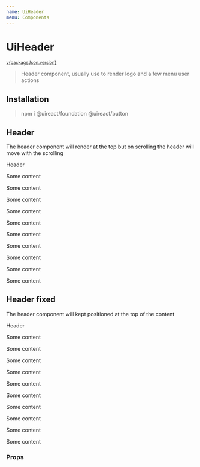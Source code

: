```yaml
---
name: UiHeader
menu: Components
---
```





# UiHeader

<sup>
  <a href="https://github.com/inavac182/ui-react/blob/main/packages/COMPONENT-NAME/" target="_blank">
    v{packageJson.version}
  </a>
</sup>

> Header component, usually use to render logo and a few menu user actions

## Installation

> npm i @uireact/foundation @uireact/button

## Header

The header component will render at the top but on scrolling the header will move with the scrolling

<Playground>
  <div style={{ position: 'relative' }}>
    <div style={{ overflow: 'auto', maxHeight: '300px', backgroundColor: 'lightGray' }}>
      <UiHeader>
        <UiSpacing margin={{ left: Sizing.five }}>
          <p>Header</p>
        </UiSpacing>
      </UiHeader>
      <div style={{ color: 'black' }}>
        <p>Some content</p>
        <p>Some content</p>
        <p>Some content</p>
        <p>Some content</p>
        <p>Some content</p>
        <p>Some content</p>
        <p>Some content</p>
        <p>Some content</p>
        <p>Some content</p>
        <p>Some content</p>
      </div>
    </div>
  </div>
</Playground>

## Header fixed

The header component will kept positioned at the top of the content

<Playground>
  <div style={{ position: 'relative' }}>
    <div style={{ overflow: 'auto', maxHeight: '300px', backgroundColor: 'lightGray' }}>
      <UiHeader fixed>
        <UiSpacing margin={{ left: Sizing.five }}>
          <p>Header</p>
        </UiSpacing>
      </UiHeader>
      <div style={{ marginTop: '80px', color: 'black' }}>
        <p>Some content</p>
        <p>Some content</p>
        <p>Some content</p>
        <p>Some content</p>
        <p>Some content</p>
        <p>Some content</p>
        <p>Some content</p>
        <p>Some content</p>
        <p>Some content</p>
        <p>Some content</p>
      </div>
    </div>
  </div>
</Playground>

### Props

<Props of={UiHeader} />
